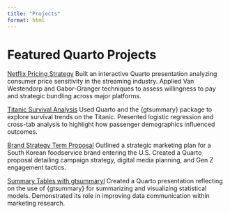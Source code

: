 ```yaml
---
title: "Projects"
format: html
---
```


# Featured Quarto Projects

[Netflix Pricing Strategy](https://abmao1.quarto.pub/streaming-as-a-service)
Built an interactive Quarto presentation analyzing consumer price sensitivity in the streaming industry. Applied Van Westendorp and Gabor-Granger techniques to assess willingness to pay and strategic bundling across major platforms.

[Titanic Survival Analysis](https://abmao1.quarto.pub/abmao2githubio)
Used Quarto and the {gtsummary} package to explore survival trends on the Titanic. Presented logistic regression and cross-tab analysis to highlight how passenger demographics influenced outcomes.

[Brand Strategy Term Proposal](https://abmao1.quarto.pub/andrew-mao-term-project-proposal)
Outlined a strategic marketing plan for a South Korean foodservice brand entering the U.S. Created a Quarto proposal detailing campaign strategy, digital media planning, and Gen Z engagement tactics.

[Summary Tables with gtsummaryl](https://abmao1.quarto.pub/reflection-on-m10/)
Created a Quarto presentation reflecting on the use of {gtsummary} for summarizing and visualizing statistical models. Demonstrated its role in improving data communication within marketing research.